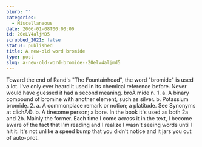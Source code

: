 ```yaml
---
blurb: ""
categories:
  - Miscellaneous
date: 2006-01-08T00:00:00
id: 20eLV4aljMD5
scrubbed_2021: false
status: published
title: A new-old word bromide
type: post
slug: a-new-old-word-bromide--20elv4aljmd5
---
```


Toward the end of Rand's "The Fountainhead", the word "bromide" is
used a lot. I've only ever heard it used in its chemical reference
before. Never would have guessed it had a second meaning. broÂ·mide
n. 1. a. A binary compound of bromine with another element, such as
silver. b. Potassium bromide. 2. a. A commonplace remark or notion;
a platitude. See Synonyms at clichÃ©. b. A tiresome person; a bore.
In the book it's used as both 2a and 2b. Mainly the former. Each
time I come across it in the text, I become aware of the fact that
I'm reading and I realize I wasn't seeing words until I hit it.
It's not unlike a speed bump that you didn't notice and it jars you
out of auto-pilot.